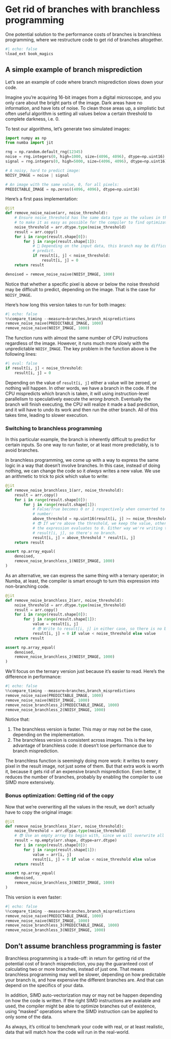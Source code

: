 # Get rid of branches with branchless programming

One potential solution to the performance costs of branches is branchless programming, where we restructure code to get rid of branches altogether.

```python
#| echo: false
%load_ext book_magics
```

## A simple example of branch misprediction

Let's see an example of code where branch misprediction slows down your code.

Imagine you're acquiring 16-bit images from a digital microscope, and you only care about the bright parts of the image.
Dark areas have no information, and have lots of noise.
To clean those areas up, a simplistic but often useful algorithm is setting all values below a certain threshold to complete darkness, i.e. 0.

To test our algorithms, let's generate two simulated images:

```python
import numpy as np
from numba import jit

rng = np.random.default_rng(12345)
noise = rng.integers(0, high=1000, size=(4096, 4096), dtype=np.uint16)
signal = rng.integers(0, high=5000, size=(4096, 4096), dtype=np.uint16)

# A noisy, hard to predict image:
NOISY_IMAGE = noise | signal

# An image with the same value, 0, for all pixels:
PREDICTABLE_IMAGE = np.zeros((4096, 4096), dtype=np.uint16)
```

Here's a first pass implementation:

```python
@jit
def remove_noise_naive(arr, noise_threshold):
    # Ensure noise_threshold has the same data type as the values in the arr,
    # to make it as easy as possible for the compiler to find optimizations.
    noise_threshold = arr.dtype.type(noise_threshold)
    result = arr.copy()
    for i in range(result.shape[0]):
        for j in range(result.shape[1]):
            # 🙁 Depending on the input data, this branch may be difficult to
            # predict.
            if result[i, j] < noise_threshold:
                result[i, j] = 0
    return result

denoised = remove_noise_naive(NOISY_IMAGE, 1000)
```

Notice that whether a specific pixel is above or below the noise threshold may be difficult to predict, depending on the image.
That is the case for `NOISY_IMAGE`.

Here's how long this version takes to run for both images:

```python
#| echo: false
%%compare_timing --measure=branches,branch_mispredictions
remove_noise_naive(PREDICTABLE_IMAGE, 1000)
remove_noise_naive(NOISY_IMAGE, 1000)
```

The function runs with almost the same number of CPU instructions regardless of the image.
However, it runs much more slowly with the unpredictable `NOISY_IMAGE`.
The key problem in the function above is the following lines:

```python
#| eval: false
if result[i, j] < noise_threshold:
    result[i, j] = 0
```

Depending on the value of `result[i, j]` either a value will be zeroed, or nothing will happen.
In other words, we have a branch in the code.
If the CPU mispredicts which branch is taken, it will using instruction-level parallelism to speculatively execute the _wrong branch_.
Eventually the branch will finish executing, the CPU will realize it made a bad prediction, and it will have to undo its work and then run the other branch.
All of this takes time, leading to slower execution.

### Switching to branchless programming

In this particular example, the branch is inherently difficult to predict for certain inputs.
So one way to run faster, or at least more predictably, is to avoid branches.

In branchless programming, we come up with a way to express the same logic in a way that doesn't involve branches.
In this case, instead of doing nothing, we can change the code so it _always_ writes a new value.
We use an arithmetic to trick to pick which value to write:

```python
@jit
def remove_noise_branchless_1(arr, noise_threshold):
    result = arr.copy()
    for i in range(result.shape[0]):
        for j in range(result.shape[1]):
            # False/True becomes 0 or 1 respectively when converted to a
            # number:
            above_threshold = np.uint16(result[i, j] >= noise_threshold)
            # 😎 If we're above the threshold, we keep the value, otherwise
            # the expression evaluates to 0. Either way we're writing to
            # result[i, j], so there's no branch.
            result[i, j] = above_threshold * result[i, j]
    return result

assert np.array_equal(
    denoised,
    remove_noise_branchless_1(NOISY_IMAGE, 1000)
)
```

As an alternative, we can express the same thing with a ternary operator; in Numba, at least, the compiler is smart enough to turn this expression into non-branching code.

```python
@jit
def remove_noise_branchless_2(arr, noise_threshold):
    noise_threshold = arr.dtype.type(noise_threshold)
    result = arr.copy()
    for i in range(result.shape[0]):
        for j in range(result.shape[1]):
            value = result[i, j]
            # 😎 Write to result[i, j] in either case, so there is no branch.
            result[i, j] = 0 if value < noise_threshold else value
    return result

assert np.array_equal(
    denoised,
    remove_noise_branchless_2(NOISY_IMAGE, 1000)
)
```

We'll focus on the ternary version just because it's easier to read.
Here's the difference in performance:

```python
#| echo: false
%%compare_timing --measure=branches,branch_mispredictions
remove_noise_naive(PREDICTABLE_IMAGE, 1000)
remove_noise_naive(NOISY_IMAGE, 1000)
remove_noise_branchless_2(PREDICTABLE_IMAGE, 1000)
remove_noise_branchless_2(NOISY_IMAGE, 1000)
```

Notice that:

1. The branchless version is faster.
   This may or may not be the case, depending on the implementation.
2. The branchless version is consistent across images.
   This is the key advantage of branchless code: it doesn't lose performance due to branch misprediction.

The branchless function is seemingly doing more work: it writes to every pixel in the result image, not just some of them.
But that extra work is worth it, because it gets rid of an expensive branch misprediction.
Even better, it reduces the number of branches, probably by enabling the compiler to use SIMD more extensively.

### Bonus optimization: Getting rid of the copy

Now that we're overwriting all the values in the result, we don't actually have to copy the original image:

```python
@jit
def remove_noise_branchless_3(arr, noise_threshold):
    noise_threshold = arr.dtype.type(noise_threshold)
    # 😎 Use an empty array to begin with, since we will overwrite all values.
    result = np.empty(arr.shape, dtype=arr.dtype)
    for i in range(result.shape[0]):
        for j in range(result.shape[1]):
            value = arr[i, j]
            result[i, j] = 0 if value < noise_threshold else value
    return result

assert np.array_equal(
    denoised,
    remove_noise_branchless_3(NOISY_IMAGE, 1000)
)
```

This version is even faster:

```python
#| echo: false
%%compare_timing --measure=branches,branch_mispredictions
remove_noise_naive(PREDICTABLE_IMAGE, 1000)
remove_noise_naive(NOISY_IMAGE, 1000)
remove_noise_branchless_3(PREDICTABLE_IMAGE, 1000)
remove_noise_branchless_3(NOISY_IMAGE, 1000)
```

## Don't assume branchless programming is faster

Branchless programming is a trade-off: in return for getting rid of the potential cost of branch misprediction, you pay the guaranteed cost of calculating two or more branches, instead of just one.
That means branchless programming may well be slower, depending on how predictable your branch is, and how expensive the different branches are.
And that can depend on the specifics of your data.

In addition, SIMD auto-vectorization may or may not be happen depending on how the code is written.
If the right SIMD instructions are available and used, the compiler might be able to optimize branches out of existence, using "masked" operations where the SIMD instruction can be applied to only some of the data.

As always, it's critical to benchmark your code with real, or at least realistic, data that will match how the code will run in the real-world.
